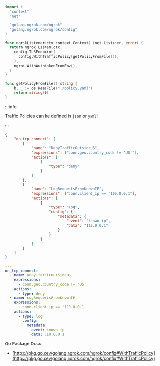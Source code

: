 ```go
import (
  "context"
  "net"

  "golang.ngrok.com/ngrok"
  "golang.ngrok.com/ngrok/config"
)

func ngrokListener(ctx context.Context) (net.Listener, error) {
  return ngrok.Listen(ctx,
    config.TLSEndpoint(
      config.WithTrafficPolicy(getPolicyFromFile()),
    ),
    ngrok.WithAuthtokenFromEnv(),
  )
}

func getPolicyFromFile() string {
	b, _ := os.ReadFile("./policy.yaml")
	return string(b)
}
```

:::info

Traffic Policies can be defined in `json` or `yaml`!

:::

```json title="policy.json"
{
	"on_tcp_connect": [
		{
			"name": "DenyTrafficOutsideUS",
			"expressions": ["conn.geo.country_code != 'US'"],
			"actions": [
				{
					"type": "deny"
				}
			]
		},
		{
			"name": "LogRequestsFromKnownIP",
			"expressions": ["conn.client_ip == '110.0.0.1"],
			"actions": [
				{
					"type": "log",
					"config": {
						"metadata": {
							"event": "known-ip",
							"data": "110.0.0.1"
						}
					}
				}
			]
		}
	]
}
```

```yaml title="policy.yaml"
---
on_tcp_connect:
  - name: DenyTrafficOutsideUS
    expressions:
      - conn.geo.country_code != 'US'
    actions:
      - type: deny
  - name: LogRequestsFromKnownIP
    expressions:
      - conn.client_ip == '110.0.0.1
    actions:
      - type: log
        config:
          metadata:
            event: known-ip
            data: 110.0.0.1
```

Go Package Docs:

- [https://pkg.go.dev/golang.ngrok.com/ngrok/config#WithTrafficPolicy](https://pkg.go.dev/golang.ngrok.com/ngrok/config#WithTrafficPolicy)
